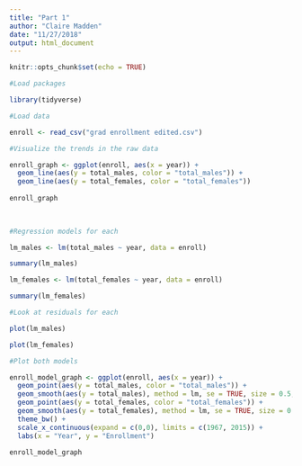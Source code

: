 ```yaml
---
title: "Part 1"
author: "Claire Madden"
date: "11/27/2018"
output: html_document
---
```


```r
knitr::opts_chunk$set(echo = TRUE)
```

```r
#Load packages

library(tidyverse)

#Load data

enroll <- read_csv("grad enrollment edited.csv")

```

```r
#Visualize the trends in the raw data

enroll_graph <- ggplot(enroll, aes(x = year)) +
  geom_line(aes(y = total_males, color = "total_males")) +
  geom_line(aes(y = total_females, color = "total_females"))
  
enroll_graph  
  
  
```

```r
#Regression models for each

lm_males <- lm(total_males ~ year, data = enroll)

summary(lm_males)

lm_females <- lm(total_females ~ year, data = enroll)

summary(lm_females)

```

```r
#Look at residuals for each

plot(lm_males)

plot(lm_females)

```

```r
#Plot both models

enroll_model_graph <- ggplot(enroll, aes(x = year)) +
  geom_point(aes(y = total_males, color = "total_males")) +
  geom_smooth(aes(y = total_males), method = lm, se = TRUE, size = 0.5, color = "gray20") +
  geom_point(aes(y = total_females, color = "total_females")) +
  geom_smooth(aes(y = total_females), method = lm, se = TRUE, size = 0.5, color = "gray20") +
  theme_bw() +
  scale_x_continuous(expand = c(0,0), limits = c(1967, 2015)) +
  labs(x = "Year", y = "Enrollment")

enroll_model_graph


```

